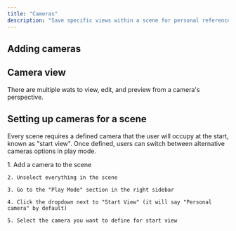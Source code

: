 ```yaml
---
title: "Cameras"
description: "Save specific views within a scene for personal reference or public links. "
---
```


## Adding cameras

## Camera view

There are multiple wats to view, edit, and preview from a camera's perspective.

## Setting up cameras for a scene

Every scene requires a defined camera that the user will occupy at the start, known as "start view". Once defined, users can switch between alternative cameras options in play mode.&#x20;

<AccordionGroup>
  <Accordion title="Defining the start view camera" defaultOpen={false}>
    1. Add a camera to the scene

    2. Unselect everything in the scene

    3. Go to the "Play Mode" section in the right sidebar

    4. Click the dropdown next to "Start View" (it will say "Personal camera" by default)

    5. Select the camera you want to define for start view
  </Accordion>

  <Accordion title="Defining other camera options users can view in play mode" defaultOpen={false} />
</AccordionGroup>